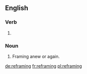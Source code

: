 {{also|re-framing}}
==English==

===Verb===
{{head|en|present participle}}

# {{present participle of|reframe|lang=en|nocat=1}}

===Noun===
{{en-noun}}

# Framing anew or again.

[[de:reframing]]
[[fr:reframing]]
[[pl:reframing]]